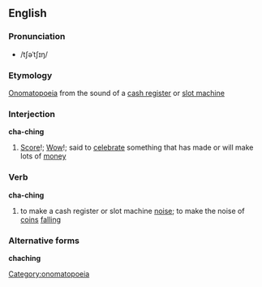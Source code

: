 ==English==
===Pronunciation===
* /tʃəˈtʃɪŋ/

===Etymology===
[[Onomatopoeia]] from the sound of a [[cash register]] or [[slot machine]]

===Interjection===
'''cha-ching'''
#[[Score]]!; [[Wow]]!; said to [[celebrate]] something that has made or will make lots of [[money]]

===Verb===
'''cha-ching'''
#to make a cash register or slot machine [[noise]]; to make the noise of [[coin]]s [[falling]]

===Alternative forms===
'''chaching'''

[[Category:onomatopoeia]]
